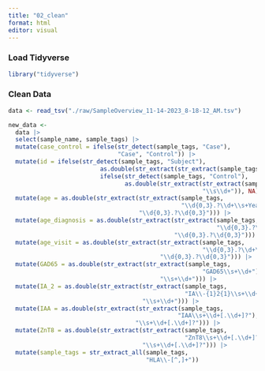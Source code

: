 ```yaml
---
title: "02_clean"
format: html
editor: visual
---
```


### Load Tidyverse

```r
library("tidyverse")
```

### Clean Data

```r
data <- read_tsv("./raw/SampleOverview_11-14-2023_8-18-12_AM.tsv")

new_data <-
  data |>
  select(sample_name, sample_tags) |>
  mutate(case_control = ifelse(str_detect(sample_tags, "Case"),
                               "Case", "Control")) |>
  mutate(id = ifelse(str_detect(sample_tags, "Subject"),
                          as.double(str_extract(str_extract(sample_tags, "Subject[^,]+"), "\\s\\d+")),
                          ifelse(str_detect(sample_tags, "Control"),
                                 as.double(str_extract(str_extract(sample_tags, "Control[^,]+"),
                                                       "\\s\\d+")), NA))) |>
  mutate(age = as.double(str_extract(str_extract(sample_tags,
                                                 "\\d{0,3}.?\\d+\\s+Years\\s{0}"),
                                     "\\d{0,3}.?\\d{0,3}"))) |>
  mutate(age_diagnosis = as.double(str_extract(str_extract(sample_tags,
                                                           "\\d{0,3}.?\\d+\\s+Years\\s{1}at\\sdiagnosis"),
                                               "\\d{0,3}.?\\d{0,3}"))) |>
  mutate(age_visit = as.double(str_extract(str_extract(sample_tags,
                                                       "\\d{0,3}.?\\d+\\s+Years\\s{1}at\\svisit"),
                                           "\\d{0,3}.?\\d{0,3}"))) |>
  mutate(GAD65 = as.double(str_extract(str_extract(sample_tags,
                                                       "GAD65\\s+\\d+"),
                                           "\\s+\\d+"))) |>
  mutate(IA_2 = as.double(str_extract(str_extract(sample_tags,
                                                  "IA\\-{1}2{1}\\s+\\d+"),
                                      "\\s+\\d+"))) |>
  mutate(IAA = as.double(str_extract(str_extract(sample_tags,
                                                "IAA\\s+\\d+[.\\d+]?"),
                                    "\\s+\\d+[.\\d+]?"))) |>
  mutate(ZnT8 = as.double(str_extract(str_extract(sample_tags,
                                                  "ZnT8\\s+\\d+[.\\d+]?"),
                                      "\\s+\\d+[.\\d+]?"))) |>
  mutate(sample_tags = str_extract_all(sample_tags,
                                       "HLA\\-[^,]+"))


```
